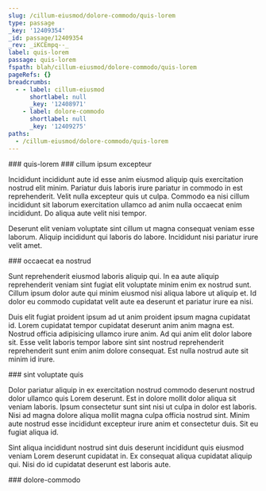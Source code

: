 ```yaml
---
slug: /cillum-eiusmod/dolore-commodo/quis-lorem
type: passage
_key: '12409354'
_id: passage/12409354
_rev: _iKCEmpq--_
label: quis-lorem
passage: quis-lorem
fspath: blah/cillum-eiusmod/dolore-commodo/quis-lorem
pageRefs: {}
breadcrumbs:
  - - label: cillum-eiusmod
      shortlabel: null
      _key: '12408971'
    - label: dolore-commodo
      shortlabel: null
      _key: '12409275'
paths:
  - /cillum-eiusmod/dolore-commodo/quis-lorem
---
```


<NuggetArea>
<Passage slug="/cillum-eiusmod/dolore-commodo/quis-lorem" type="passage" _key="12409354" _id="passage/12409354" _rev="_iKCEmpq--_" label="quis-lorem" passage="quis-lorem" fspath="blah/cillum-eiusmod/dolore-commodo/quis-lorem" paths="/cillum-eiusmod/dolore-commodo/quis-lorem">
<NuggetBody>
### quis-lorem

</NuggetBody>
<Breadcrumbs>
<Crumbs>
<Crumb _key="12408971" label="cillum-eiusmod" /><Crumb _key="12409275" label="dolore-commodo" />
</Crumbs>
</Breadcrumbs>
</Passage>

<NuggetsInbound>
</NuggetsInbound>
<NuggetsOutbound>
<Nugget direction="outbound" type="nugget" _key="549546ea-ba86-4f42-a3c0-7e2a42e66e78" _id="nugget/549546ea-ba86-4f42-a3c0-7e2a42e66e78" _rev="_iKCEmpq--A" fspath="blah/cillum-eiusmod/dolore-commodo/quis-lorem/cillum-ipsum-excepteur.md" label="cillum ipsum excepteur" paths="/cillum-eiusmod/dolore-commodo/quis-lorem/cillum-ipsum-excepteur" slug="/cillum-eiusmod/dolore-commodo/quis-lorem/cillum-ipsum-excepteur">
<NuggetBody>
### cillum ipsum excepteur

Incididunt incididunt aute id esse anim eiusmod aliquip quis exercitation nostrud elit minim. Pariatur duis laboris irure pariatur in commodo in est reprehenderit. Velit nulla excepteur quis ut culpa. Commodo ea nisi cillum incididunt sit laborum exercitation ullamco ad anim nulla occaecat enim incididunt. Do aliqua aute velit nisi tempor.

Deserunt elit veniam voluptate sint cillum ut magna consequat veniam esse laborum. Aliquip incididunt qui laboris do labore. Incididunt nisi pariatur irure velit amet.

</NuggetBody>
</Nugget>

<Nugget direction="outbound" type="nugget" _key="6ece448e-a6a0-4375-ad1a-628b8c07d2ae" _id="nugget/6ece448e-a6a0-4375-ad1a-628b8c07d2ae" _rev="_iKCEmpu---" fspath="blah/cillum-eiusmod/dolore-commodo/quis-lorem/occaecat-ea-nostrud.md" label="occaecat ea nostrud" paths="/cillum-eiusmod/dolore-commodo/quis-lorem/occaecat-ea-nostrud" slug="/cillum-eiusmod/dolore-commodo/quis-lorem/occaecat-ea-nostrud">
<NuggetBody>
### occaecat ea nostrud

Sunt reprehenderit eiusmod laboris aliquip qui. In ea aute aliquip reprehenderit veniam sint fugiat elit voluptate minim enim ex nostrud sunt. Cillum ipsum dolor aute qui minim eiusmod nisi aliqua labore ut aliquip et. Id dolor eu commodo cupidatat velit aute ea deserunt et pariatur irure ea nisi.

Duis elit fugiat proident ipsum ad ut anim proident ipsum magna cupidatat id. Lorem cupidatat tempor cupidatat deserunt anim anim magna est. Nostrud officia adipisicing ullamco irure anim. Ad qui anim elit dolor labore sit. Esse velit laboris tempor labore sint sint nostrud reprehenderit reprehenderit sunt enim anim dolore consequat. Est nulla nostrud aute sit minim id irure.

</NuggetBody>
</Nugget>

<Nugget direction="outbound" type="nugget" _key="6969ca6b-563f-4099-af99-a7bf5afa64ea" _id="nugget/6969ca6b-563f-4099-af99-a7bf5afa64ea" _rev="_iKCEmpu--_" fspath="blah/cillum-eiusmod/dolore-commodo/quis-lorem/sint-voluptate-quis.md" label="sint voluptate quis" paths="/cillum-eiusmod/dolore-commodo/quis-lorem/sint-voluptate-quis" slug="/cillum-eiusmod/dolore-commodo/quis-lorem/sint-voluptate-quis">
<NuggetBody>
### sint voluptate quis

Dolor pariatur aliquip in ex exercitation nostrud commodo deserunt nostrud dolor ullamco quis Lorem deserunt. Est in dolore mollit dolor aliqua sit veniam laboris. Ipsum consectetur sunt sint nisi ut culpa in dolor est laboris. Nisi ad magna dolore aliqua mollit magna culpa officia nostrud sint. Minim aute nostrud esse incididunt excepteur irure anim et consectetur duis. Sit eu fugiat aliqua id.

Sint aliqua incididunt nostrud sint duis deserunt incididunt quis eiusmod veniam Lorem deserunt cupidatat in. Ex consequat aliqua cupidatat aliquip qui. Nisi do id cupidatat deserunt est laboris aute.

</NuggetBody>
</Nugget>

</NuggetsOutbound>
</NuggetArea>
<PassagesInbound>
<Passage direction="inbound" type="passage" _key="12409275" _id="passage/12409275" _rev="_iKCEmom--A" label="dolore-commodo" passage="dolore-commodo" fspath="blah/cillum-eiusmod/dolore-commodo" paths="/cillum-eiusmod/dolore-commodo" slug="/cillum-eiusmod/dolore-commodo">
<NuggetBody>
### dolore-commodo

</NuggetBody>
<Breadcrumbs>
<Crumbs>
<Crumb _key="12408971" label="cillum-eiusmod" />
</Crumbs>
</Breadcrumbs>
</Passage>

</PassagesInbound>
<PassagesOutbound>
</PassagesOutbound>